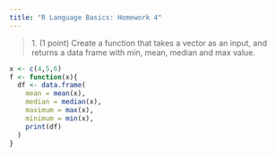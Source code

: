 ```yaml
---
title: "R Language Basics: Homework 4"
---
```


> 1\. (1 point) Create a function that takes a vector as an input, and returns a data frame with
> min, mean, median and max value.

```r
x <- c(4,5,6)
f <- function(x){
  df <- data.frame(
    mean = mean(x),
    median = median(x),
    maximum = max(x),
    minimum = min(x),
    print(df)
  )
}
```
